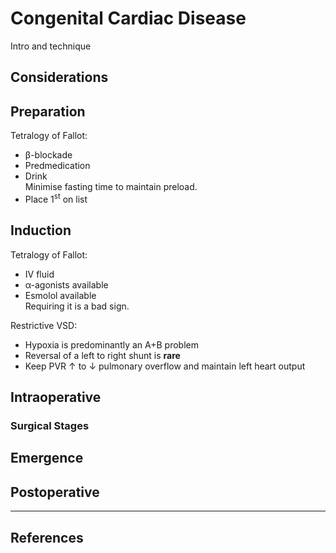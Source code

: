 # Congenital Cardiac Disease


Intro and technique

## Considerations

## Preparation

Tetralogy of Fallot:

* β-blockade
* Predmedication
* Drink  
Minimise fasting time to maintain preload.
* Place 1<sup>st</sup> on list

## Induction

Tetralogy of Fallot:

* IV fluid
* α-agonists available
* Esmolol available  
Requiring it is a bad sign.


Restrictive VSD:

* Hypoxia is predominantly an A+B problem
* Reversal of a left to right shunt is **rare**
* Keep PVR ↑ to ↓ pulmonary overflow and maintain left heart output

## Intraoperative

### Surgical Stages

## Emergence

## Postoperative


---

## References
